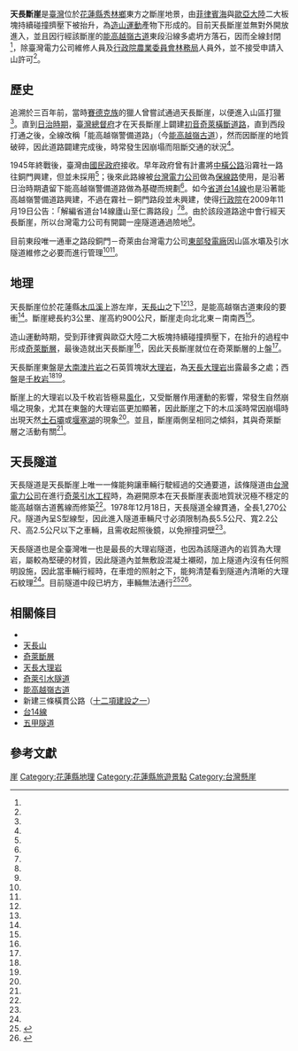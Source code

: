 '''天長斷崖'''是[[臺灣|臺灣]]位於[[花蓮縣|花蓮縣]][[秀林鄉|秀林鄉]]東方之斷崖地景，由[[菲律賓海板塊|菲律賓海]]與[[歐亞大陸板塊|歐亞大陸]]二大板塊持續碰撞擠壓下被抬升，為[[造山運動|造山運動]]產物下形成的{{link-en|斷層崖|Fault scarp}}。目前天長斷崖並無對外開放進入，並且因行經該斷崖的[[能高越嶺古道|能高越嶺古道]]東段沿線多處坍方落石，因而全線封閉<ref name="林務局"/>，除臺灣電力公司維修人員及[[行政院農業委員會林務局|行政院農業委員會林務局]]人員外，並不接受申請入山許可<ref name="林務局"/>。

== 歷史 ==
追溯於三百年前，當時[[賽德克族|賽德克族]]的獵人曾嘗試通過天長斷崖，以便進入山區打獵<ref name="康武吉"/>。直到[[臺灣日治時期|日治時期]]，[[臺灣總督府|臺灣總督府]]才在天長斷崖上闢建[[初音奇萊橫斷道路|初音奇萊橫斷道路]]，直到西段打通之後，全線改稱「能高越嶺警備道路」（今[[能高越嶺古道|能高越嶺古道]]），然而因斷崖的地質破碎，因此道路闢建完成後，時常發生因崩塌而阻斷交通的狀況<ref name="康武吉"/>。

1945年終戰後，臺灣由[[國民政府|國民政府]]接收。早年政府曾有計畫將[[中橫公路|中橫公路]]沿霧社一路往銅門興建，但並未採用<ref name="余風"/>；後來此路線被[[台灣電力公司|台灣電力公司]]做為[[東電西送|保線路]]使用，是沿著日治時期遺留下能高越嶺警備道路做為基礎而規劃<ref name="台電"/>。如今[[臺灣省道|省道]][[台14線|台14線]]也是沿著能高越嶺警備道路興建，不過在霧社－銅門路段並未興建，使得[[行政院|行政院]]在2009年11月19日公告：「解編省道台14線廬山至仁壽路段」<ref name="張聖奕"/><ref name="行政院"/>。由於該段道路途中會行經天長斷崖，所以台灣電力公司有開闢一座隧道通過險地<ref name="邱麗文"/>。

目前東段唯一通車之路段銅門－奇萊由台灣電力公司[[東部發電廠|東部發電廠]]因山區水壩及引水隧道維修之必要而進行管理<ref name="張聖奕"/><ref name="余風"/>。

== 地理 ==
天長斷崖位於花蓮縣[[木瓜溪|木瓜溪]]上游左岸，[[天長山|天長山]]之下<ref name="地景天長"/><ref name="地景奇萊"/>，是能高越嶺古道東段的要衝<ref name="劉瑩三"/>。斷崖總長約3公里、崖高約900公尺，斷崖走向北北東－南南西<ref name="劉瑩三"/>。

造山運動時期，受到菲律賓與歐亞大陸二大板塊持續碰撞擠壓下，在抬升的過程中形成[[奇萊斷層|奇萊斷層]]，最後造就出天長斷崖<ref name="地景天長"/>，因此天長斷崖就位在奇萊斷層的上盤<ref name="劉瑩三"/>。

天長斷崖東盤是[[大南澳片岩|大南澳片岩]]之石英質塊狀[[大理岩|大理岩]]，為[[天長大理岩|天長大理岩]]出露最多之處；西盤是[[千枚岩|千枚岩]]<ref name="劉瑩三"/><ref name="太魯閣"/>。

斷崖上的大理岩以及千枚岩皆極易[[風化|風化]]，又受斷層作用運動的影響，常發生自然崩塌之現象，尤其在東盤的大理岩區更加顯著，因此斷崖之下的木瓜溪時常因崩塌時出現天然[[土石壩|土石壩]]或[[堰塞湖|堰塞湖]]的現象<ref name="劉瑩三"/>。並且，斷崖兩側呈相同之傾斜，其與奇萊斷層之活動有關<ref name="劉瑩三"/>。

== 天長隧道 ==
天長隧道是天長斷崖上唯一一條能夠讓車輛行駛經過的交通要道，該條隧道由[[台灣電力公司|台灣電力公司]]在進行[[奇萊引水工程|奇萊引水工程]]時，為避開原本在天長斷崖表面地質狀況極不穩定的能高越嶺古道舊線而修築<ref name="邱麗文"/>。1978年12月18日，天長隧道全線貫通，全長1,270公尺。隧道內呈S型線型，因此進入隧道車輛尺寸必須限制為長5.5公尺、寬2.2公尺、高2.5公尺以下之車輛，且需收起照後鏡，以免擦撞洞壁<ref name="鴻海"/>。

天長隧道也是全臺灣唯一也是最長的大理岩隧道，也因為該隧道內的岩質為大理岩，屬較為堅硬的材質，因此隧道內並無敷設混凝土襯砌，加上隧道內沒有任何照明設施，因此當車輛行經時，在車燈的照射之下，能夠清楚看到隧道內清晰的大理石紋理<ref name="鴻海"/>。目前隧道中段已坍方，車輛無法通行<ref>{{Cite web |url=https://memory.culture.tw/Home/Detail?Id=625996&IndexCode=Culture_Place |title=天長隧道 文化部國家文化記憶庫 |access-date=2022-01-19 |archive-date=2022-01-19 |archive-url=https://web.archive.org/web/20220119213913/https://memory.culture.tw/Home/Detail?Id=625996&IndexCode=Culture_Place |dead-url=no }}</ref><ref>{{Cite web |url=https://www.ettoday.net/news/20211129/2134686.htm |title=4山客改路線困天長隧道！警消挖通落石救2人　2人返安全處待援 ETtoday新聞雲 |access-date=2022-01-19 |archive-date=2022-01-19 |archive-url=https://web.archive.org/web/20220119041321/https://www.ettoday.net/news/20211129/2134686.htm |dead-url=no }}</ref>。

== 相關條目 ==
* {{link-en|斷層崖|Fault scarp}}
* [[天長山|天長山]]
* [[奇萊斷層|奇萊斷層]]
* [[天長大理岩|天長大理岩]]
* [[奇萊引水隧道|奇萊引水隧道]]
* [[能高越嶺古道|能高越嶺古道]]
* 新建三條橫貫公路（[[十二項建設|十二項建設之一]]）
* [[台14線|台14線]]
* [[五甲隧道|五甲隧道]]

== 參考文獻 ==
{{Reflist| refs=

<ref name="劉瑩三">{{cite web|language=zh-tw|url=http://140.112.64.54/landspaces/landspaces.php?editSn=55|title=天長斷崖|author=劉瑩三、郁靜慧|publisher=台灣地景保育網|date=2011|accessdate=2016-05-07|archive-url=https://web.archive.org/web/20160617201000/http://140.112.64.54/landspaces/landspaces.php?editSn=55|archive-date=2016-06-17|dead-url=yes}}</ref>

<ref name="鴻海">{{cite web|language=zh-tw|url=http://www.lohastaiwan.tw/place_view.php?scenic_id=425|title=天長隧道|author=|publisher=鴻海旅行社股份有限公司|date=|accessdate=2016-05-07|deadurl=yes|archiveurl=https://web.archive.org/web/20160630122754/http://www.lohastaiwan.tw/place_view.php?scenic_id=425|archivedate=2016-06-30}}</ref>

<ref name="康武吉">{{cite web|language=zh-tw|url=http://www.tri.org.tw/per/51/51-46.pdf|title=木瓜溪的故事|author=康武吉|publisher=源雜誌|date=2005-03|accessdate=2016-05-13|archive-date=2017-01-11|archive-url=https://web.archive.org/web/20170111122356/http://www.tri.org.tw/per/51/51-46.pdf|dead-url=no}}</ref>

<ref name="林務局">{{cite web|language=zh-tw|url=http://recreation.forest.gov.tw/NRD_index.aspx?ID=A20160317004|title=能高越嶺道]能高越嶺西段，將於105年3月20日起封閉至105年3月25日，預定3月26日開放。 能高越嶺東段沿線多處坍方落石，全線封閉。聯外道路龍銅路6.7K路基路面修復，工作期間進行交通管制。 【南投林區管理處】|work=台灣山林悠遊網|author=|publisher=林務局|date=2016-03-17|accessdate=2016-05-07|archive-url=https://web.archive.org/web/20160611192310/http://recreation.forest.gov.tw/NRD_index.aspx?ID=A20160317004|archive-date=2016-06-11|dead-url=yes}}</ref>

<ref name="地景天長">{{cite web|language=zh-tw|url=http://tgru.geog.ntu.edu.tw/LandScape/pages/a16/landscape%20load/database/east/ie/10.htm|title=地質、地形景點登錄表 - 天長|author=|publisher=國立台灣大學地理環境資源學系|date=1995-01-25|accessdate=2016-05-07|deadurl=yes|archiveurl=https://web.archive.org/web/20160807073744/http://tgru.geog.ntu.edu.tw/LandScape/pages/a16/landscape%20load/database/east/ie/10.htm|archivedate=2016-08-07}}</ref>

<ref name="地景奇萊">{{cite web|language=zh-tw|url=http://tgru.geog.ntu.edu.tw/LandScape/pages/a16/landscape%20load/database/west/ie/16.htm|title=地質、地形景點登錄表 - 奇萊主山|author=|publisher=國立台灣大學地理環境資源學系|date=|accessdate=2016-05-07|deadurl=yes|archiveurl=https://web.archive.org/web/20160807093414/http://tgru.geog.ntu.edu.tw/LandScape/pages/a16/landscape%20load/database/west/ie/16.htm|archivedate=2016-08-07}}</ref>

<ref name="太魯閣">{{cite web|language=zh-tw|url=http://www.taroko.gov.tw/showFile.ashx?tag=NurseReport&id=315&filename=file13535100086931.pdf|title=代表性生態系之峽谷生態系長期生態研究網計畫第三期|author=劉瑩三、顏君毅|publisher=太魯閣國家公園管理處|date=2011-12|accessdate=2016-05-14|archive-date=2016-06-11|archive-url=https://web.archive.org/web/20160611024527/http://www.taroko.gov.tw/showFile.ashx?tag=NurseReport&id=315&filename=file13535100086931.pdf|dead-url=no}}</ref>

<ref name="張聖奕">{{cite web|language=zh-tw|url=http://www.tssdnews.com.tw/?FID=6&CID=147924|title=台14線東段吸引公路迷探訪|author=張聖奕|publisher=台灣新生報|date=2012-04-05|accessdate=2016-05-23|archive-date=2019-06-10|archive-url=https://web.archive.org/web/20190610182507/http://www.tssdnews.com.tw/?FID=6&CID=147924|dead-url=no}}</ref>

<ref name="邱麗文">{{cite web|language=zh-tw|url=http://www.tri.org.tw/per/52/52-40.pdf|title=木瓜溪「水路」探奇|work=源雜誌52期|author=邱麗文、林枝旺|publisher=促進電力開發協助金審議委員會|date=2005-05|accessdate=2016-05-07|archive-date=2020-08-14|archive-url=https://web.archive.org/web/20200814160032/https://www.tri.org.tw/per/52/52-40.pdf|dead-url=no}}</ref>

<ref name="余風">{{cite book|author=余風|title=《逐路臺灣: 你所不知道的公路傳奇》|date=2014-05-16 |publisher=時報文化 |location=臺北市 |pages=p.57~p.58 |isbn=9571359661 }}</ref>

<ref name="行政院">{{cite web|language=zh-tw|url=http://gazette.nat.gov.tw/EG_FileManager/eguploadpub/eg015227/ch01/type3/gov01/num1/Eg.htm|title=行政院公告 公告解編省道台14線廬山至仁壽路段|work=行政院公報資訊網|author=|publisher=行政院|date=2009-11-19|accessdate=2016-05-21|archive-date=2021-06-04|archive-url=https://web.archive.org/web/20210604061629/https://gazette.nat.gov.tw/EG_FileManager/eguploadpub/eg015227/ch01/type3/gov01/num1/Eg.htm|dead-url=no}}</ref>

<ref name="台電">{{cite web|language=zh-tw|url=http://www.taipower-mysterious.com.tw/index.php/place/1|title=警備道、保線路、登山通道 一路走來始終美麗的能高越嶺古道|work=電力與自然共生台電十大秘境探索|author=|publisher=台灣電力公司|date=|accessdate=2016-05-21|deadurl=yes|archiveurl=https://web.archive.org/web/20160509002241/http://www.taipower-mysterious.com.tw/index.php/place/1|archivedate=2016-05-09}}</ref>

}}

{{台灣地景}}

[[Category:秀林鄉地理|崖]]
[[Category:花蓮縣地理|Category:花蓮縣地理]]
[[Category:花蓮縣旅遊景點|Category:花蓮縣旅遊景點]]
[[Category:台灣懸崖|Category:台灣懸崖]]